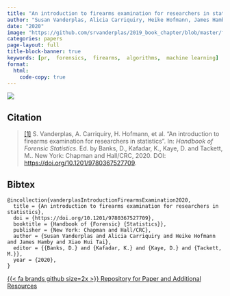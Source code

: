 ```yaml
---
title: "An introduction to firearms examination for researchers in statistics"
author: "Susan Vanderplas, Alicia Carriquiry, Heike Hofmann, James Hamby, Xiao Hui Tai"
date: "2020"
image: "https://github.com/srvanderplas/2019_book_chapter/blob/master/figure/Luger-Cutaway.png?raw=true"
categories: papers
page-layout: full
title-block-banner: true
keywords: [pr,  forensics,  firearms,  algorithms,  machine learning]
format:
  html:
    code-copy: true
---
```

 
![](https://github.com/srvanderplas/2019_book_chapter/blob/master/figure/Luger-Cutaway.png?raw=true){.preview-image}
 
## Citation
> <a name=bib-vanderplasIntroductionFirearmsExamination2020></a>[[1]](#cite-vanderplasIntroductionFirearmsExamination2020) S. Vanderplas, A. Carriquiry, H. Hofmann, et al. “An introduction to firearms examination for researchers in statistics”. In: _Handbook of Forensic Statistics_. Ed. by Banks, D., Kafadar, K., Kaye, D. and Tackett, M.. New York: Chapman and Hall/CRC, 2020. DOI: [https://doi.org/10.1201/9780367527709](https://doi.org/https%3A%2F%2Fdoi.org%2F10.1201%2F9780367527709).

::: {.callout-note collapse='true'}
## Bibtex
```
@incollection{vanderplasIntroductionFirearmsExamination2020,
  title = {An introduction to firearms examination for researchers in statistics},
  doi = {https://doi.org/10.1201/9780367527709},
  booktitle = {Handbook of {Forensic} {Statistics}},
  publisher = {New York: Chapman and Hall/CRC},
  author = {Susan Vanderplas and Alicia Carriquiry and Heike Hofmann and James Hamby and Xiao Hui Tai},
  editor = {{Banks, D.} and {Kafadar, K.} and {Kaye, D.} and {Tackett, M.}},
  year = {2020},
}
```
:::




[{{< fa brands github size=2x >}} Repository for Paper and Additional Resources](https://github.com/srvanderplas/2019_book_chapter){.btn .btn-tip role="button"}
